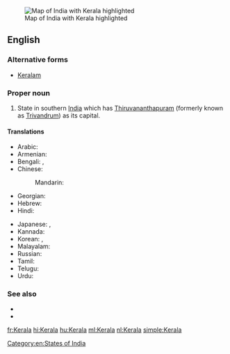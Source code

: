 [[Image:Kerala in India (disputed hatched).svg|thumb|Map of India with Kerala highlighted]]
==English==
{{wikipedia}}

===Alternative forms===
* [[Keralam]]

===Proper noun===
{{en-proper noun}}

# State in southern [[India]] which has [[Thiruvananthapuram]] (formerly known as [[Trivandrum]]) as its capital.

====Translations====
{{trans-top|state in southern India}}
* Arabic: {{t-|ar|كيرلا|f|tr=kiralaa}}
* Armenian: {{t-|hy|Կերալա|tr=Kerala}}
* Bengali: {{t-|bn|কেরালা|sc=Beng}}, {{t-|bn|কেরল|sc=Beng}}
* Chinese:
*: Mandarin: {{t|cmn|喀拉拉邦|tr=Kālālā-bāng|sc=Hani}}
* Georgian: {{t-|ka|კერალა|sc=Geor}}
* Hebrew: {{t-|he|קראלה}}
* Hindi: {{t+|hi|केरल|tr=kerala}}
{{trans-mid}}
* Japanese: {{t-|ja|ケーララ州|tr=Kērara-shū}},  {{t-|ja|ケーララ|tr=Kērara}}
* Kannada: {{t+|kn|ಕೇರಳ|tr=kēraḷa|sc=Knda}}
* Korean: {{t-|ko|케랄라 주|tr=Keralla ju|sc=Hang}},  {{t-|ko|케랄라|tr=Keralla|sc=Hang}}
* Malayalam: {{t+|ml|കേരളം|tr=Kēraḷam|sc=Mlym}}
* Russian: {{t-|ru|Керала|f|tr=Kerála}}
* Tamil: {{t-|ta|கேரளா}}
* Telugu: {{t+|te|కేరళ}}
* Urdu: {{t-|ur|کیرلا|tr=kerala}}
{{trans-bottom}}

===See also===
* {{pedialite|Kerala}}
* {{list|en|states of India}}

[[Category:en:States of India]]

[[fr:Kerala]]
[[hi:Kerala]]
[[hu:Kerala]]
[[ml:Kerala]]
[[nl:Kerala]]
[[simple:Kerala]]